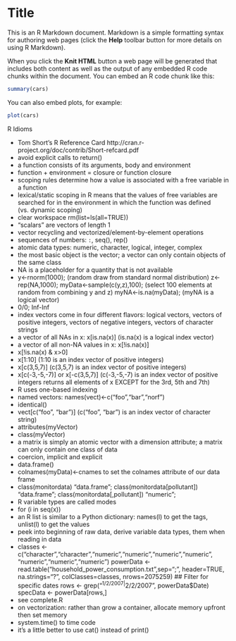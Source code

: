 Title
========================================================

This is an R Markdown document. Markdown is a simple formatting syntax for authoring web pages (click the **Help** toolbar button for more details on using R Markdown).

When you click the **Knit HTML** button a web page will be generated that includes both content as well as the output of any embedded R code chunks within the document. You can embed an R code chunk like this:

```r
summary(cars)
```

You can also embed plots, for example:

```r
plot(cars)
```

R Idioms

* Tom Short's R Reference Card
http://cran.r-project.org/doc/contrib/Short-refcard.pdf
* avoid explicit calls to return()
* a function consists of its arguments, body and environment 
* function + environment = closure or function closure 
* scoping rules determine how a value is associated with a free variable in a function
* lexical/static scoping in R means that the values of free variables are searched for 
in the environment in which the function was defined (vs. dynamic scoping)
* clear workspace rm(list=ls(all=TRUE))
* "scalars" are vectors of length 1
* vector recycling and vectorized/element-by-element operations
* sequences of numbers: `:`, seq(), rep()
* atomic data types: numeric, character, logical, integer, complex
* the most basic object is the vector; a vector can only contain objects of the same class
* NA is a placeholder for a quantity that is not available
* y<-rnorm(1000); (random draw from standard normal distribution)
z<-rep(NA,1000); 
myData<-sample(c(y,z),100); (select 100 elements at random from combining y and z)
myNA<-is.na(myData); (myNA is a logical vector)
* 0/0; Inf-Inf
* index vectors come in four different flavors:
logical vectors, vectors of positive integers, vectors of negative integers, 
vectors of character strings
* a vector of all NAs in x: x[is.na(x)] (is.na(x) is a logical index vector)
* a vector of all non-NA values in x: x[!is.na(x)] 
* x[!is.na(x) & x>0]
* x[1:10] (1:10 is an index vector of positive integers)
* x[c(3,5,7)] (c(3,5,7) is an index vector of positive integers)
* x[c(-3,-5,-7)] or x[-c(3,5,7)] (c(-3,-5,-7) is an index vector of positive integers returns 
all elements of x EXCEPT for the 3rd, 5th and 7th)
* R uses one-based indexing 
* named vectors: names(vect)<-c("foo","bar","norf")
* identical()
* vect[c("foo", "bar")] (c("foo", "bar") is an index vector of character string)
* attributes(myVector)
* class(myVector)
* a matrix is simply an atomic vector with a dimension attribute; a matrix can
only contain one class of data
* coercion, implicit and explicit
* data.frame() 
* colnames(myData)<-cnames to set the colnames attribute of our data frame
* class(monitordata) "data.frame"; class(monitordata[pollutant]) "data.frame";
class(monitordata[,pollutant]) "numeric";
* R variable types are called modes
* for (i in seq(x))
* an R list is similar to a Python dictionary: names(l) to get the tags, unlist(l) to get the values
* peek into beginning of raw data, derive variable data types,  them when reading in data
* classes <- c("character","character","numeric","numeric","numeric","numeric",
                "numeric","numeric","numeric")
powerData <- read.table("household_power_consumption.txt",sep=";",
                                header=TRUE, na.strings="?", colClasses=classes, nrows=2075259)
## Filter for specific dates
rows <- grep("^1/2/2007|^2/2/2007", powerData$Date)
specData <- powerData[rows,]
* see complete.R
* on vectorization: rather than grow a container, allocate memory upfront then set memory
* system.time() to time code
* it's a little better to use cat() instead of print()


